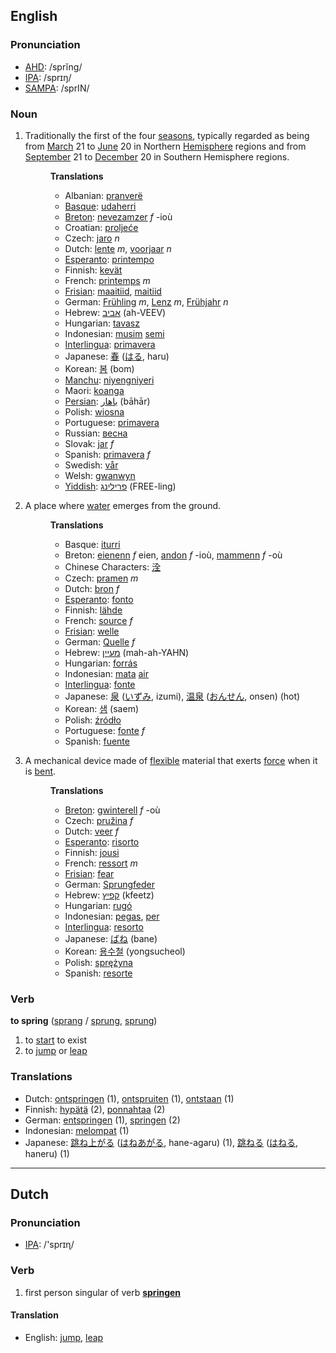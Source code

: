 ==English==
=== Pronunciation ===
*[[w:AHD|AHD]]: /sprĭng/
*[[w:IPA|IPA]]: /sprɪŋ/
*[[w:SAMPA|SAMPA]]: /sprIN/

===Noun===
# Traditionally the first of the four [[season]]s, typically regarded as being from [[March]] 21 to [[June]] 20 in Northern [[Hemisphere]] regions and from [[September]] 21 to [[December]] 20 in Southern Hemisphere regions.
#:'''Translations'''
#:*Albanian: [[pranverë]]
#:*[[Basque]]: [[udaherri]]
#:*[[Breton]]: [[nevezamzer]] ''f'' -ioù
#:*Croatian: [[proljeće]]
#:*Czech: [[jaro]]    ''n''
#:*Dutch: [[lente]] ''m'', [[voorjaar]] ''n''
#:*[[Esperanto]]: [[printempo]]
#:*Finnish: [[kevät]]
#:*French: [[printemps]] ''m''
#:*[[Frisian]]: [[maaitiid]], [[maitiid]]
#:*German: [[Frühling]] ''m'', [[Lenz]] ''m'', [[Frühjahr]] ''n''
#:*Hebrew: [[אביב]] (ah-VEEV)
#:*Hungarian: [[tavasz]]
#:*Indonesian: [[musim]] [[semi]]
#:*[[Interlingua]]: [[primavera]]
#:*Japanese: [[春]] ([[はる]], haru)
#:*Korean: [[봄]] (bom)
#:*[[Manchu]]: [[niyengniyeri]]
#:*Maori: [[koanga]]
#:*[[Persian]]: [[باهار]] (bāhār)
#:*Polish: [[wiosna]]
#:*Portuguese: [[primavera]]
#:*Russian: [[весна]]
#:*Slovak: [[jar]] ''f''
#:*Spanish: [[primavera]] ''f''
#:*Swedish: [[vår]]
#:*Welsh: [[gwanwyn]]
#:*[[Yiddish]]: [[פרילינג]] (FREE-ling)
# A place where [[water]] emerges from the ground.
#:'''Translations'''
#:*Basque: [[iturri]]
#:*Breton: [[eienenn]] ''f'' eien, [[andon]] ''f'' -ioù, [[mammenn]] ''f'' -où
#:*Chinese Characters: [[洤]]
#:*Czech: [[pramen]]  ''m''
#:*Dutch: [[bron]] ''f''
#:*[[Esperanto]]: [[fonto]]
#:*Finnish: [[lähde]]
#:*French: [[source]] ''f''
#:*[[Frisian]]: [[welle]]
#:*German: [[Quelle]] ''f''
#:*Hebrew: [[מעיין]] (mah-ah-YAHN)
#:*Hungarian: [[forrás]]
#:*Indonesian: [[mata]] [[air]]
#:*[[Interlingua]]: [[fonte]]
#:*Japanese: [[泉]] ([[いずみ]], izumi), [[温泉]] ([[おんせん]], onsen) (hot)
#:*Korean: [[샘]] (saem)
#:*Polish: [[źródło]]
#:*Portuguese: [[fonte]] ''f''
#:*Spanish: [[fuente]]
# A mechanical device made of [[flexible]] material that exerts [[force]] when it is [[bend|bent]].
#:'''Translations'''
#:*[[Breton]]: [[gwinterell]] ''f'' -où
#:*Czech: [[pružina]]  ''f''
#:*Dutch: [[veer]] ''f''
#:*[[Esperanto]]: [[risorto]]
#:*Finnish: [[jousi]]
#:*French: [[ressort]] ''m''
#:*[[Frisian]]: [[fear]]
#:*German: [[Sprungfeder]]
#:*Hebrew: [[קפיץ]] (kfeetz)
#:*Hungarian: [[rugó]]
#:*Indonesian: [[pegas]], [[per]]
#:*[[Interlingua]]: [[resorto]]
#:*Japanese: [[ばね]] (bane)
#:*Korean: [[용수철]] (yongsucheol)
#:*Polish: [[sprężyna]]
#:*Spanish: [[resorte]]

=== Verb ===
'''to spring''' ([[sprang]] / [[sprung]], [[sprung]])

# to [[start]] to exist
# to [[jump]] or [[leap]]

=== Translations ===
*Dutch: [[ontspringen]] (1), [[ontspruiten]] (1), [[ontstaan]] (1)
*Finnish: [[hypätä]] (2), [[ponnahtaa]] (2)
*German: [[entspringen]] (1), [[springen]] (2)
*Indonesian: [[lompat|melompat]] (1)
*Japanese: [[跳ね上がる]] ([[はねあがる]], hane-agaru) (1), [[跳ねる]] ([[はねる]], haneru) (1)

----

==Dutch==

=== Pronunciation ===
*[[w:IPA|IPA]]: /'sprɪɳ/

=== Verb ===

# first person singular of verb '''[[springen]]'''

====Translation====
*English: [[jump]], [[leap]]